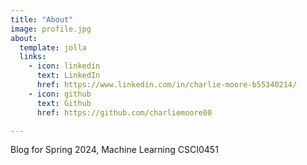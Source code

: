 ```yaml
---
title: "About"
image: profile.jpg
about:
  template: jolla
  links:
    - icon: linkedin
      text: LinkedIn
      href: https://www.linkedin.com/in/charlie-moore-b55340214/
    - icon: github
      text: Github
      href: https://github.com/charliemoore00

---
```


Blog for Spring 2024, Machine Learning CSCI0451
